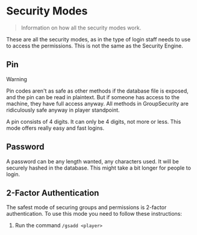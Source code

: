 # Security Modes
> Information on how all the security modes work.

These are all the security modes, as in the type of login staff needs to use to access the permissions. This is not the same as the Security Engine.

## Pin
> [!WARNING]
>
> Pin codes aren't as safe as other methods if the database file is exposed, and the pin can be read in plaintext. But if someone has access to the machine, they have full access anyway. All methods in GroupSecurity are ridiculously safe anyway in player standpoint.

A pin consists of 4 digits. It can only be 4 digits, not more or less.  This mode offers really easy and fast logins.

## Password
A password can be any length wanted, any characters used. It will be securely hashed in the database. This might take a bit longer for people to login.

## 2-Factor Authentication
The safest mode of securing groups and permissions is 2-factor authentication. To use this mode you need to follow these instructions:

1. Run the command `/gsadd <player>`